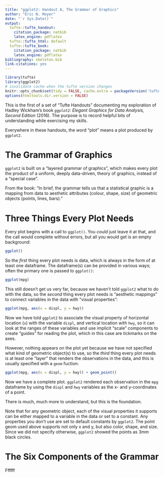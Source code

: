 ```yaml
---
title: "ggplot2: Handout A, The Grammar of Graphics"
author: "Eric N. Moyer"
date: "`r Sys.Date()`"
output:
  tufte::tufte_handout:
    citation_package: natbib
    latex_engine: pdflatex
  tufte::tufte_html: default
  tufte::tufte_book:
    citation_package: natbib
    latex_engine: pdflatex
bibliography: skeleton.bib
link-citations: yes
---
```


```r
library(tufte)
library(ggplot2)
# invalidate cache when the tufte version changes
knitr::opts_chunk$set(tidy = FALSE, cache.extra = packageVersion('tufte'))
options(htmltools.dir.version = FALSE)
```

This is the first of a set of "Tufte Handouts" documenting my exploration of 
Hadley Wickham's book *`ggplot2`: Elegant Graphics for Data Analysis, Second 
Edition* (2016). The purpose is to record helpful bits of understanding while 
exercising my skills.

Everywhere in these handouts, the word "plot" means a plot produced by `ggplot2`.

# The Grammar of Graphics

`ggplot2` is built on a "layered grammar of graphics", which makes every plot
the product of a uniform, deeply data-driven, theory of graphics, instead of 
a "special case".

From the book: "In brief, the grammar tells us that a statistical graphic is 
a mapping from data to aesthetic attributes (colour, shape, size) of geometric 
objects (points, lines, bars)."

# Three Things Every Plot Needs

Every plot begins with a call to `ggplot()`. You *could* just leave it at that, 
and the call would complete without errors, but all you would get is an empty 
background:

```r
ggplot()
```

So the *first* thing every plot needs is data, which is always in 
the form of at least one dataframe. The dataframe(s) can be provided 
in various ways; often the primary one is passed to `ggplot()`:

```r
ggplot(mpg)
```

This still doesn't get us very far, because we haven't told 
`ggplot2` what to do with the data, so the *second* thing every 
plot needs is "aesthetic mappings" to connect variables in the data 
with "visual properties":

```r
ggplot(mpg, aes(x = displ, y = hwy))
```

Now we have told `ggplot2` to associate the visual property of horizontal
location (`x`) with the variable `displ`, and vertical location with `hwy`, so
it can look at the ranges of these variables and use implicit "scale" components
to create "guides" for reading the plot, which in this case are tickmarks on the
axes.

However, nothing appears on the plot yet because we have not specified what kind of 
geometric object(s) to use, so the *third* thing every plot needs is at least one "layer" 
that renders the observations in the data, and this is usually specified with 
a `geom` fuction:

```r
ggplot(mpg, aes(x = displ, y = hwy)) + geom_point()
```

Now we have a complete plot. `ggplot2` rendered each observation in the `mpg`
dataframe by using the `displ` and `hwy` variables as the x- and y-coordinates
of a point.

There is much, much more to understand, but this is the foundation.

Note that for any geometric object, each of the visual properties it supports
can be either mapped to a variable in the data or set to a constant. Any
properties you don't use are set to default constants by `ggplot2`. The point
geom used above supports not only x and y, but also color, shape, and size.
Since we did not specify otherwise, `ggplot2` showed the points as 3mm black
circles.

# The Six Components of the Grammar

Ffffff
